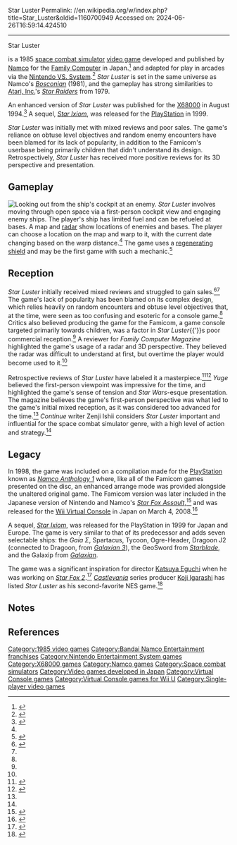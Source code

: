 Star Luster
Permalink: //en.wikipedia.org/w/index.php?title=Star_Luster&oldid=1160700949
Accessed on: 2024-06-26T16:59:14.424510



------
Star Luster
{{Short description|1985 video game}}
{{Infobox video game
| title = Star Luster
| image = StarLuster boxart.png
| developer = [[Namco]]
| publisher = Namco
| designer = Shigeki Toyama
| composer = Hiroyuki Kawada
| released = {{vgrelease|JP|December 6, 1985}}
| platforms = [[Famicom]], [[Arcade video game|Arcade]], [[X68000]], [[mobile phone]]
| genre = [[Space combat simulator]]
| series = ''Star Luster''
| modes = [[Single-player]]
| caption = Japanese Famicom box art
| arcade system = [[Nintendo VS. System]]
}}

{{nihongo foot|'''''Star Luster'''''|スターラスター|Sutā Rasutā|lead=yes|group=lower-alpha}} is a 1985 [[space combat simulator]] [[video game]] developed and published by [[Namco]] for the [[Nintendo Entertainment System|Family Computer]] in Japan.<ref name="1UP">{{cite web |last1=Barnholt |first1=Ray |title=25 Sorta Significant Famicom Games: #24 - Star Luster: To Boldly Go |url=http://www.1up.com/do/blogEntry?publicUserId=4547783&bId=8832907 |website=[[1UP.com]] |publisher=[[IGN]] |access-date=January 14, 2021 |archive-url=https://web.archive.org/web/20121018195937/http://www.1up.com/do/blogEntry?publicUserId=4547783&bId=8832907 |archive-date=October 18, 2012 |date=August 16, 2008}}</ref> and adapted for play in arcades via the [[Nintendo VS. System]].<ref>{{cite web |title=Star Luster - Videogame by Namco |url=https://www.arcade-museum.com/game_detail.php?game_id=9767 |website=[[Killer List of Videogames]] |publisher=International Arcade Museum |access-date=January 14, 2021 |archive-url=https://web.archive.org/web/20200605164900/https://www.arcade-museum.com/game_detail.php?game_id=9767 |archive-date=June 5, 2020}}</ref> ''Star Luster'' is set in the same universe as Namco's ''[[Bosconian]]'' (1981), and the gameplay has strong similarities to [[Atari, Inc.]]'s ''[[Star Raiders]]'' from 1979.

An enhanced version of ''Star Luster'' was published for the [[X68000]] in August 1994.<ref name="4Gamer">{{cite web |title=レトロンバーガーOrder 41：「ナムコットコレクション」がFCタイトルだけだったので，FC以外から俺セレクションをクーソーする編 |trans-title=Retron Burger Order 41: "Namcot Collection" was only an FC title, so I'm fantasizing about my selection from other than FC |url=https://www.4gamer.net/games/501/G050159/20200625171/ |website=[[4Gamer.net]] |publisher=Aetas |access-date=November 28, 2020 |archive-url=https://web.archive.org/web/20201031225449/https://www.4gamer.net/games/501/G050159/20200625171/ |archive-date=October 31, 2020 |language=ja |date=July 4, 2020}}</ref> A sequel, ''[[Star Ixiom]]'', was released for the [[PlayStation (console)|PlayStation]] in 1999.

''Star Luster'' was initially met with mixed reviews and poor sales. The game's reliance on obtuse level objectives and random enemy encounters have been blamed for its lack of popularity, in addition to the Famicom's userbase being primarily children that didn't understand its design. Retrospectively, ''Star Luster'' has received more positive reviews for its 3D perspective and presentation.

==Gameplay==
[[File:Star Luster game screenshot.png|thumb|left|Looking out from the ship's cockpit at an enemy.]]
''Star Luster'' involves moving through open space via a first-person cockpit view and engaging enemy ships. The player's ship has limited fuel and can be refueled at bases. A map and [[Automap|radar]] show locations of enemies and bases. The player can choose a location on the map and warp to it, with the current date changing based on the warp distance.<ref name="1UP"/> The game uses a [[Health (gaming)#Regenerating health|regenerating shield]] and may be the first game with such a mechanic.<ref>{{cite web |last1=Sullivan |first1=Lucas |title=Top 7 Games you didn't know did it first |url=https://www.gamesradar.com/top-7-games-you-didnt-know-did-it-first/ |website=[[GamesRadar+]] |publisher=[[Future plc]] |access-date=January 14, 2021 |archive-url=https://web.archive.org/web/20200812182846/http://www.gamesradar.com/top-7-games-you-didnt-know-did-it-first/ |archive-date=August 12, 2020 |date=March 10, 2014}}</ref>

==Reception==
{{Video game reviews
| rev1      = ''Family Computer Magazine''
| rev1Score = 16.98/20<ref name="FCM">{{cite news |title=5月10日号特別付録 ファミコンロムカセット オールカタログ」 |agency=Family Computer Magazine |issue=9 |publisher=Tokuma Shoten |date=10 May 1991 |volume=7 |page=204}}</ref>
}}
''Star Luster'' initially received mixed reviews and struggled to gain sales.<ref name="Myway">{{cite book |title=死ぬ前にクリアしたい200の無理ゲー ファミコン&スーファミ |trans-title=200 impossible games that you want to clear before you die — Famicom & Super Famicom |date=October 10, 2018 |publisher=My Way Publishing |isbn=9784865119855 |page=9}}</ref><ref name="Yuge"/> The game's lack of popularity has been blamed on its complex design, which relies heavily on random encounters and obtuse level objectives that, at the time, were seen as too confusing and esoteric for a console game.<ref name="Myway"/> Critics also believed producing the game for the Famicom, a game console targeted primarily towards children, was a factor in ''Star Luster''{{'}}s poor commercial reception.<ref name="Myway"/> A reviewer for ''Family Computer Magazine'' highlighted the game's usage of a radar and 3D perspective. They believed the radar was difficult to understand at first, but overtime the player would become used to it.<ref name="FCM"/>

Retrospective reviews of ''Star Luster'' have labeled it a masterpiece.<ref name="Yuge">{{cite book |last1=Endo |first1=Akihiro |title=ユーゲーが贈るファミコン名作ソフト100選 アクション部門 |trans-title=100 Selection of Famicom Masterpiece Software Presented by Yuge |date=June 1, 2003 |publisher=Yuge |pages=14–19 |edition=Number 7 |language=ja}}</ref><ref name="Ishii">{{cite book |last1=Ishii |first1=Zenji |title=20th Anniversary 僕たちの好きなファミコン100 |trans-title=20th Anniversary: Our Favorite Famicom 100 |date=December 18, 2003 |publisher=Ohta Publishing |isbn=9784872338225 |pages=9–59 |language=ja}}</ref> ''Yuge'' believed the first-person viewpoint was impressive for the time, and highlighted the game's sense of tension and ''Star Wars''-esque presentation. The magazine believes the game's first-person perspective was what led to the game's initial mixed reception, as it was considered too advanced for the time.<ref name="Yuge"/> ''Continue'' writer Zenji Ishii considers ''Star Luster'' important and influential for the space combat simulator genre, with a high level of action and strategy.<ref name="Ishii"/>

==Legacy==
In 1998, the game was included on a compilation made for the [[PlayStation]] known as ''[[Namco Anthology|Namco Anthology 1]]'' where, like all of the Famicom games presented on the disc, an enhanced arrange mode was provided alongside the unaltered original game. The Famicom version was later included in the Japanese version of Nintendo and Namco's ''[[Star Fox Assault]]'',<ref>{{cite web |author1=GameSpot Staff |title=New details, dates emerge on upcoming Nintendo titles for Japan |url=https://www.gamespot.com/articles/new-details-dates-emerge-on-upcoming-nintendo-titles-for-japan/1100-6116470/ |website=[[GameSpot]] |publisher=[[CBS Interactive]] |access-date=January 14, 2021 |archive-url=https://web.archive.org/web/20200812121449/https://www.gamespot.com/articles/new-details-dates-emerge-on-upcoming-nintendo-titles-for-japan/1100-6116470/ |archive-date=August 12, 2020 |date=January 15, 2005}}</ref> and was released for the [[Wii Virtual Console]] in Japan on March 4, 2008.<ref name="Famitsu">{{cite magazine |title=スターラスター (FC) |url=https://www.famitsu.com/cominy/?m=pc&a=page_h_title&title_id=9043&redirect=no |magazine=[[Famitsu]] |publisher=[[Kadokawa Corporation]] |access-date=January 15, 2021 |archive-url=https://web.archive.org/web/20190829012004/https://www.famitsu.com/cominy/?m=pc&a=page_h_title&title_id=9043&redirect=no |archive-date=August 29, 2019 |language=ja}}</ref>

A sequel, ''[[Star Ixiom]]'', was released for the PlayStation in 1999 for Japan and Europe. The game is very similar to that of its predecessor and adds seven selectable ships: the ''Gaia Σ'', Spartacus, Tycoon, Ogre-Header, Dragoon J2 (connected to Dragoon, from ''[[Galaxian 3]]''), the GeoSword from ''[[Starblade]]'', and the Galaxip from ''[[Galaxian]]''.

The game was a significant inspiration for director [[Katsuya Eguchi]] when he was working on ''[[Star Fox 2]]''.<ref>{{cite magazine |last1=Reeves |first1=Ben |title=The Inside Story On The Star Fox Sequel That Took 22 Years To Release |url=https://www.gameinformer.com/index.php/b/features/archive/2017/09/30/the-inside-story-on-the-star-fox-sequel-that-took-more-than-20-years-to-release.aspx |magazine=Game Informer |language=en}}</ref> ''[[Castlevania]]'' series producer [[Koji Igarashi]] has listed ''Star Luster'' as his second-favorite NES game.<ref>{{cite news |last1=Hoffman |first1=Chris |title=Nintendo Entertainment System 20th Anniversary |url=https://archive.org/details/Play_046_Oct_2005/page/n85 |accessdate=16 January 2020 |agency=Play |issue=46 |date=October 2005 |pages=84–87}}</ref>

==Notes==
{{notelist}}

==References==
{{Reflist}}

[[Category:1985 video games]]
[[Category:Bandai Namco Entertainment franchises]]
[[Category:Nintendo Entertainment System games]]
[[Category:X68000 games]]
[[Category:Namco games]]
[[Category:Space combat simulators]]
[[Category:Video games developed in Japan]]
[[Category:Virtual Console games]]
[[Category:Virtual Console games for Wii U]]
[[Category:Single-player video games]]